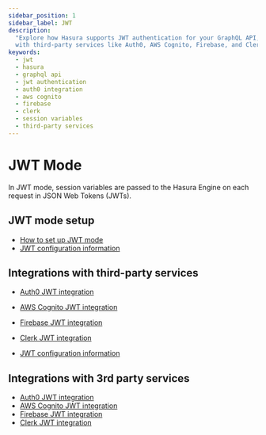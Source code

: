 ```yaml
---
sidebar_position: 1
sidebar_label: JWT
description:
  "Explore how Hasura supports JWT authentication for your GraphQL API, including setup, configuration, and integration
  with third-party services like Auth0, AWS Cognito, Firebase, and Clerk."
keywords:
  - jwt
  - hasura
  - graphql api
  - jwt authentication
  - auth0 integration
  - aws cognito
  - firebase
  - clerk
  - session variables
  - third-party services
---
```


# JWT Mode

In JWT mode, session variables are passed to the Hasura Engine on each request in JSON Web Tokens (JWTs).

## JWT mode setup

- [How to set up JWT mode](/auth/jwt/jwt-mode.mdx)
- [JWT configuration information](/auth/jwt/jwt-configuration.mdx)

## Integrations with third-party services

- [Auth0 JWT integration](/auth/jwt/tutorials/integrations/1-auth0.mdx)
- [AWS Cognito JWT integration](/auth/jwt/tutorials/integrations/2-aws-cognito.mdx)
- [Firebase JWT integration](/auth/jwt/tutorials/integrations/3-firebase.mdx)
- [Clerk JWT integration](/auth/jwt/tutorials/integrations/4-clerk.mdx)

- [JWT configuration information](/auth/jwt/jwt-configuration.mdx)

## Integrations with 3rd party services

- [Auth0 JWT integration](/auth/jwt/tutorials/integrations/1-auth0.mdx)
- [AWS Cognito JWT integration](/auth/jwt/tutorials/integrations/2-aws-cognito.mdx)
- [Firebase JWT integration](/auth/jwt/tutorials/integrations/3-firebase.mdx)
- [Clerk JWT integration](/auth/jwt/tutorials/integrations/4-clerk.mdx)
